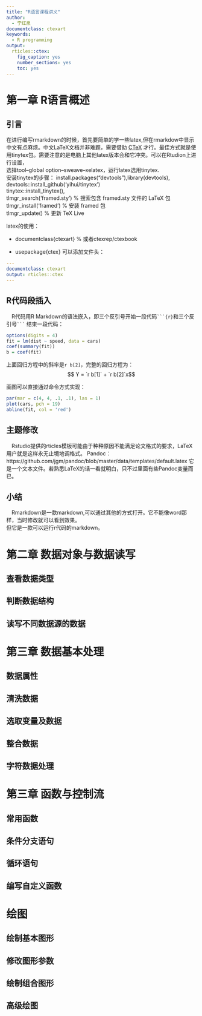 ```yaml
---
title: "R语言课程讲义"
author:
  - 宁红泉
documentclass: ctexart
keywords:
  - R programming
output:
  rticles::ctex:
    fig_caption: yes
    number_sections: yes
    toc: yes
---
```


# 第一章 R语言概述

## 引言

在进行编写rmarkdown的时候，首先要简单的学一些latex,但在rmarkdow中显示中文有点麻烦。中文LaTeX文档并非难题，需要借助 [CTeX](http://ctex.org) 才行。最佳方式就是使用tinytex包。需要注意的是电脑上其他latex版本会和它冲突。可以在Rtudion上进行设置，  
选择tool--global option--sweave--xelatex，运行latex选用tinytex.  
安装tinytex的步骤：
install.packages("devtools"),library(devtools),  
devtools::install_github('yihui/tinytex')  
tinytex::install_tinytex(),  
tlmgr_search('framed.sty')  % 搜索包含 framed.sty 文件的 LaTeX 包  
tlmgr_install('framed')     % 安装 framed 包  
tlmgr_update()              % 更新 TeX Live  

latex的使用：

+ documentclass{ctexart} % 或者ctexrep/ctexbook

+ usepackage{ctex}
可以添加文件头：
```yaml
---
documentclass: ctexart
output: rticles::ctex
---
```

## R代码段插入  
&emsp;R代码用R Markdown的语法嵌入，即三个反引号开始一段代码```` ```{r} ````和三个反引号```` ``` ```` 结束一段代码：

```r
options(digits = 4)
fit = lm(dist ~ speed, data = cars)
coef(summary(fit))
b = coef(fit)
```
上面回归方程中的斜率是`r b[2]`，完整的回归方程为：$$ Y = `r b[1]` + `r b[2]`x$$

画图可以直接通过命令方式实现：  

```r
par(mar = c(4, 4, .1, .1), las = 1)
plot(cars, pch = 19)
abline(fit, col = 'red')
```

## 主题修改
&emsp;Rstudio提供的rticles模板可能由于种种原因不能满足论文格式的要求，LaTeX用户就是这样永无止境地调格式。   Pandoc：https://github.com/jgm/pandoc/blob/master/data/templates/default.latex 它是一个文本文件。若熟悉LaTeX的话一看就明白，只不过里面有些Pandoc变量而已。

## 小结
&emsp;Rmarkdown是一款markdown,可以通过其他的方式打开。它不能像word那样，当时修改就可以看到效果。  
但它是一款可以运行r代码的markdown。  

# 第二章 数据对象与数据读写
## 查看数据类型

## 判断数据结构 

## 读写不同数据源的数据 


# 第三章 数据基本处理
## 数据属性

## 清洗数据

## 选取变量及数据 

## 整合数据

## 字符数据处理 



# 第三章 函数与控制流
## 常用函数


## 条件分支语句 


## 循环语句 


## 编写自定义函数 


# 绘图
## 绘制基本图形

## 修改图形参数


## 绘制组合图形



## 高级绘图



